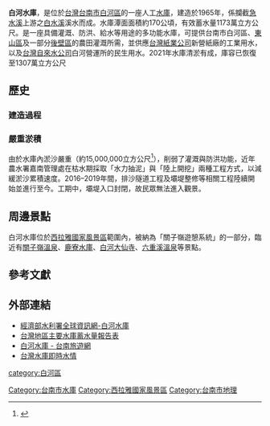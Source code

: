 {{Infobox Dam
| name               = 白河水庫
| official_name      = 白河水庫
| image              = 
| image_size         = 
| image_caption      = 
| image_alt          = 
| location_map       = Taiwan
| location_map_width = 
| location_map_text  = 
| lat_d=23 | lat_m=21 | lat_s=3.5 | lat_NS=N
| long_d=120 | long_m=28 | long_s=37.7 | long_EW=E
| coordinates_type    = type:landmark
| coordinates_display = inline,title
| coordinates_ref     = 
|crosses              = [[急水溪|急水溪]]
| status              = 使用中
| spillways           = 臥箕式閘門控制式，後接明渠陡槽
| spillway_type       = Gated overflow, service 
| spillway_capacity   = 50 m3/s 
|reservoir            = 白河水庫
| country             = {{ROC}}
|locale               = [[台南市|台南市]][[白河區|白河區]]
|constructor          = 台灣省水利局（十一工處）
|owner                = [[行政院農業委員會農田水利署|農田水利署嘉南管理處]]
|developer            = [[台灣自來水公司|台灣自來水公司]]
|maint                = 農田水利署嘉南管理處白河水庫管理所
|length               = {{convert|546|m|ft|0|abbr=off}}
| type                = 混凝土心牆滾壓式土壩
|height               = {{convert|42.5|m|ft|0|abbr=off}}
|crest_width          = {{convert|12|m|ft|0|abbr=off}}
|crest_elevation      = {{convert|112.5|m|ft|0|abbr=off}}
|began                = 1961年
|open                 = 1965年
|cost                 = [[新臺幣|新臺幣]]2.05億元<ref>水利五十年紀念專輯，臺灣省政府水利處編，1997年出版。</ref>
|reservoir_capacity   = 25,000,000 m3
|active_capacity      = 1307萬[[立方公尺|立方公尺]] （2021年測）<ref>2021-12-19 中央社 [https://udn.com/news/story/7266/5968282 白河水庫清淤見成效 庫容回復逾5成]</ref>
|reservoir_catchment  = 26.55 km2
|reservoir_surface    = 170[[公頃|公頃]]
|reservoir_elevation  = {{convert|109|m|ft|0|abbr=off}}
|bridge_carries       =
|bridge_width         =
|bridge_clearance     =
|bridge_traffic       =
|bridge_toll          = 
|bridge_id            =
|map_cue              =
|map_image_full       =
|map_text             =
|turbines             = 
|hydraulic_head       =
|installed_capacity   = 
|max_planned_cap      = 
|capacity_factor      = 
|average_annual_gen   = 
|net_generation       = 
|website              = 
|as_of                = 2013年6月
}}
{{Infobox body of water
| name               = 白河水庫 
| native_name        = Baihe Reservoir
| native_name_lang   = zh
| other_name         = 
<!--    Images     -->
| image              = 白河水庫 Baihe Reservoir - panoramio (1).jpg
| alt                = 
| caption            = 
| image_bathymetry   = 
| alt_bathymetry     = 
| caption_bathymetry = 
<!--    Stats      -->
| location           = [[臺南市|臺南市]][[白河區|白河區]]仙草里1-18號
| group              = 
| coordinates        = {{coord|23|21|43.2|N|120|29|03.4|E|type:waterbody_region:TW|display =inline,title}}
| type               = [[水庫|水庫]]
| etymology          = 
| part_of            = 
| inflow             = 
| rivers             = 
| outflow            = 
| oceans             = 
| catchment          = <!-- {{convert|VALUE|UNITS}} must be used -->
| basin_countries    = 
| agency             = 
| designation        = 
| date-built         = 1965年
| engineer           = 
| date-flooded       = <!-- {{Start date|YYYY|MM|DD}} For man-made and other recent bodies of water -->
| length             = <!-- {{convert|VALUE|UNITS}} must be used --> 
| width              = <!-- {{convert|VALUE|UNITS}} must be used -->
| area               = <!-- {{convert|VALUE|UNITS}} must be used -->
| depth              = <!-- {{convert|VALUE|UNITS}} must be used -->
| max-depth          = <!-- {{convert|VALUE|UNITS}} must be used -->
| volume             = <!-- {{convert|VALUE|UNITS}} must be used -->
| residence_time     = 
| salinity           = 
| shore              = <!-- {{convert|VALUE|UNITS}} must be used -->
| elevation          = <!-- {{convert|VALUE|UNITS}} must be used -->
| temperature_high   = <!-- {{convert|VALUE|UNITS}} must be used -->
| temperature_low    = <!-- {{convert|VALUE|UNITS}} must be used -->
| frozen             = 
| islands            = 
| islands_category   = 
| sections           = 
| trenches           = 
| benches            = 
| cities             = 
<!--      Map      -->
| pushpin_map             = 
| pushpin_label_position  = 
| pushpin_map_alt         = 
| pushpin_map_caption     = 
<!--   Below       -->  
| website            = 
| reference          = 
}}
 
'''白河水庫'''，是位於[[台灣|台灣]][[台南市|台南市]][[白河區|白河區]]的一座人工[[水庫|水庫]]，建造於1965年，係攔截[[急水溪|急水溪]]上游之[[白水溪|白水溪]]溪水而成。水庫潭面面積約170公頃，有效蓄水量1173萬立方公尺。是一座具備灌溉、防洪、給水等用途的多功能水庫，可提供台南市白河區、[[東山區_(臺南市)|東山區]]及一部分[[後壁區|後壁區]]的農田灌溉所需，並供應[[台灣紙業公司|台灣紙業公司]]新營紙廠的工業用水，以及[[台灣自來水公司|台灣自來水公司]]白河營運所的民生用水。2021年水庫清淤有成，庫容已恢復至1307萬立方公尺

==歷史==
===建造過程===
{{expand section}}

===嚴重淤積===
由於水庫內淤沙嚴重（約15,000,000立方公尺<ref>{{Cite news|url=https://news.ltn.com.tw/news/life/breakingnews/3532260|title=白河水庫蓄水率幾乎是零 水利局：力拚115年恢復庫容|author=蔡文居|publisher=自由時報|date=2021-05-14|accessdate=2021-06-20|archive-date=2021-06-30|archive-url=https://web.archive.org/web/20210630055317/https://news.ltn.com.tw/news/life/breakingnews/3532260|dead-url=no}}</ref>），削弱了灌溉與防洪功能，近年農水署嘉南管理處在枯水期採取「水力抽泥」與「陸上開挖」兩種工程方式，以減緩淤沙累積速度。2016–2019年間，排沙隧道工程及壩堤整修等相關工程陸續開始並進行至今。工期中，壩堤入口封閉，故民眾無法進入觀景。

==周邊景點==
白河水庫位於[[西拉雅國家風景區|西拉雅國家風景區]]範圍內，被納為「關子嶺遊憩系統」的一部分，臨近有[[關子嶺溫泉|關子嶺溫泉]]、[[鹿寮水庫|鹿寮水庫]]、[[白河大仙寺|白河大仙寺]]、[[六重溪溫泉|六重溪溫泉]]等景點。

==參考文獻==
{{reflist}}

==外部連結==
{{commons category|Baihe Reservoir}}
*[https://www.wra.gov.tw/News_Content.aspx?n=3254&s=19382 經濟部水利署全球資訊網-白河水庫]
*[https://fhy.wra.gov.tw/ReservoirPage_2011/StorageCapacity.aspx 台灣地區主要水庫蓄水量報告表] {{Wayback|url=https://fhy.wra.gov.tw/ReservoirPage_2011/StorageCapacity.aspx |date=20210313170028 }}
*[https://www.twtainan.net/zh-tw/Attractions/Detail/510/白河水庫 白河水庫 - 台南旅遊網] {{Wayback|url=https://www.twtainan.net/zh-tw/Attractions/Detail/510/%E7%99%BD%E6%B2%B3%E6%B0%B4%E5%BA%AB |date=20210427055619 }}
*[https://water.taiwanstat.com/ 台灣水庫即時水情] {{Wayback|url=https://water.taiwanstat.com/ |date=20210326033804 }}

{{台灣水庫}}
[[category:白河區|category:白河區]]
[[Category:台南市水庫|Category:台南市水庫]]
[[Category:西拉雅國家風景區|Category:西拉雅國家風景區]]
[[Category:台南市地理|Category:台南市地理]]